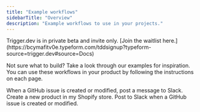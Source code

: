 ```yaml
---
title: "Example workflows"
sidebarTitle: "Overview"
description: "Example workflows to use in your projects."
---
```


<Warning>
  Trigger.dev is in private beta and invite only. [Join the waitlist
  here.](https://bcymafitv0e.typeform.com/tddsignup?typeform-source=trigger.dev#source=Docs)
</Warning>

Not sure what to build? Take a look through our examples for inspiration.
You can use these workflows in your product by following the instructions on each page.

<CardGroup>
  <Card title="GitHub" icon="github" href="/examples/github">
    When a GitHub issue is created or modified, post a message to Slack.
  </Card>
  <Card title="Shopify" icon="shopify" href="/examples/shopify">
    Create a new product in my Shopify store.
  </Card>
  <Card title="Slack" icon="slack" href="/examples/slack">
    Post to Slack when a GitHub issue is created or modified.
  </Card>
  <Card title="Resend" icon="envelope" href="/examples/resend"></Card>
</CardGroup>
